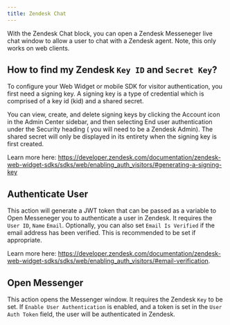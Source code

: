 ```yaml
---
title: Zendesk Chat
---
```


With the Zendesk Chat block, you can open a Zendesk Messeneger live chat window to allow a user to chat with a Zendesk agent. Note, this only works on web clients.

## How to find my Zendesk `Key ID` and `Secret Key`?

To configure your Web Widget or mobile SDK for visitor authentication, you first need a signing key. A signing key is a type of credential which is comprised of a key id (kid) and a shared secret.

You can view, create, and delete signing keys by clicking the Account icon in the Admin Center sidebar, and then selecting End user authentication under the Security heading ( you will need to be a Zendesk Admin). The shared secret will only be displayed in its entirety when the signing key is first created.

Learn more here: https://developer.zendesk.com/documentation/zendesk-web-widget-sdks/sdks/web/enabling_auth_visitors/#generating-a-signing-key

## Authenticate User

This action will generate a JWT token that can be passed as a variable to Open Messeneger you to authenticate a user in Zendesk. It requires the `User ID`, `Name` `Email`. Optionally, you can also set `Email Is Verified` if the email address has been verified. This is recommended to be set if appropriate.

Learn more here: https://developer.zendesk.com/documentation/zendesk-web-widget-sdks/sdks/web/enabling_auth_visitors/#email-verification.

## Open Messenger

This action opens the Messenger window. It requires the Zendesk `Key` to be set. If `Enable User Authentication` is enabled, and a token is set in the `User Auth Token` field, the user will be authenticated in Zendesk.
